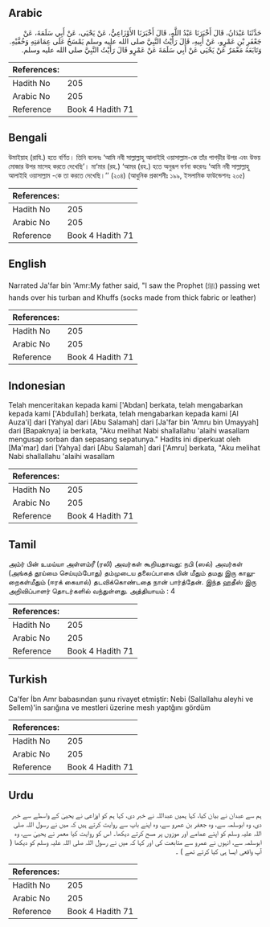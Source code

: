 ## Arabic


<div dir="rtl" lang="ar" style={{fontSize:'larger',backgroundColor:'#f8f9fa',padding:20}}>
حَدَّثَنَا عَبْدَانُ، قَالَ أَخْبَرَنَا عَبْدُ اللَّهِ، قَالَ أَخْبَرَنَا الأَوْزَاعِيُّ، عَنْ يَحْيَى، عَنْ أَبِي سَلَمَةَ، عَنْ جَعْفَرِ بْنِ عَمْرٍو، عَنْ أَبِيهِ، قَالَ رَأَيْتُ النَّبِيَّ صلى الله عليه وسلم يَمْسَحُ عَلَى عِمَامَتِهِ وَخُفَّيْهِ‏.‏ وَتَابَعَهُ مَعْمَرٌ عَنْ يَحْيَى عَنْ أَبِي سَلَمَةَ عَنْ عَمْرٍو قَالَ رَأَيْتُ النَّبِيَّ صلى الله عليه وسلم‏.‏
</div>
<div style={{backgroundColor:'#f8f9fa',padding:20, marginBottom: 10}}><table> <thead> <tr> <th>References:</th> <th></th> </tr> </thead> <tbody><tr><td>Hadith No</td><td>205</td></tr><tr><td>Arabic No</td><td>205</td></tr><tr><td>Reference</td><td>Book 4 Hadith 71</td></tr></tbody></table></div>

## Bengali


<div dir="ltr" lang="bn" style={{fontSize:'larger',backgroundColor:'#f8f9fa',padding:20}}>
উমাইয়াহ (রাযি.) হতে বর্ণিত। তিনি বলেনঃ ‘আমি নবী সাল্লাল্লাহু আলাইহি ওয়াসাল্লাম-কে তাঁর পাগড়ীর উপর এবং উভয় মোজার উপর মাসেহ করতে দেখেছি’। মা‘মার (রহ.) ‘আমর (রহ.) হতে অনুরূপ বর্ণনা করেনঃ ‘আমি নবী সাল্লাল্লাহু আলাইহি ওয়াসাল্লাম -কে তা করতে দেখেছি।’’ (২০৪) (আধুনিক প্রকাশনীঃ ১৯৯, ইসলামিক ফাউন্ডেশনঃ ২০৫)
</div>
<div style={{backgroundColor:'#f8f9fa',padding:20, marginBottom: 10}}><table> <thead> <tr> <th>References:</th> <th></th> </tr> </thead> <tbody><tr><td>Hadith No</td><td>205</td></tr><tr><td>Arabic No</td><td>205</td></tr><tr><td>Reference</td><td>Book 4 Hadith 71</td></tr></tbody></table></div>

## English


<div dir="ltr" lang="en" style={{fontSize:'larger',backgroundColor:'#f8f9fa',padding:20}}>
Narrated Ja'far bin 'Amr:My father said, "I saw the Prophet (ﷺ) passing wet hands over his turban and Khuffs (socks made from thick fabric or leather)
</div>
<div style={{backgroundColor:'#f8f9fa',padding:20, marginBottom: 10}}><table> <thead> <tr> <th>References:</th> <th></th> </tr> </thead> <tbody><tr><td>Hadith No</td><td>205</td></tr><tr><td>Arabic No</td><td>205</td></tr><tr><td>Reference</td><td>Book 4 Hadith 71</td></tr></tbody></table></div>

## Indonesian


<div dir="ltr" lang="id" style={{fontSize:'larger',backgroundColor:'#f8f9fa',padding:20}}>
Telah menceritakan kepada kami ['Abdan] berkata, telah mengabarkan kepada kami ['Abdullah] berkata, telah mengabarkan kepada kami [Al Auza'i] dari [Yahya] dari [Abu Salamah] dari [Ja'far bin 'Amru bin Umayyah] dari [Bapaknya] ia berkata, "Aku melihat Nabi shallallahu 'alaihi wasallam mengusap sorban dan sepasang sepatunya." Hadits ini diperkuat oleh [Ma'mar] dari [Yahya] dari [Abu Salamah] dari ['Amru] berkata, "Aku melihat Nabi shallallahu 'alaihi wasallam
</div>
<div style={{backgroundColor:'#f8f9fa',padding:20, marginBottom: 10}}><table> <thead> <tr> <th>References:</th> <th></th> </tr> </thead> <tbody><tr><td>Hadith No</td><td>205</td></tr><tr><td>Arabic No</td><td>205</td></tr><tr><td>Reference</td><td>Book 4 Hadith 71</td></tr></tbody></table></div>

## Tamil


<div dir="ltr" lang="ta" style={{fontSize:'larger',backgroundColor:'#f8f9fa',padding:20}}>
அம்ர் பின் உமய்யா அள்ளம்ரீ (ரலி) அவர்கள் கூறியதாவது: நபி (ஸல்) அவர்கள் (அங்கத் தூய்மை செய்யும்போது) தம்முடைய தலைப்பாகை யின் மீதும் தமது இரு காலுறைகள்மீதும் (ஈரக் கையால்) தடவிக்கொண்டதை நான் பார்த்தேன். இந்த ஹதீஸ் இரு அறிவிப்பாளர் தொடர்களில் வந்துள்ளது. அத்தியாயம் : 4
</div>
<div style={{backgroundColor:'#f8f9fa',padding:20, marginBottom: 10}}><table> <thead> <tr> <th>References:</th> <th></th> </tr> </thead> <tbody><tr><td>Hadith No</td><td>205</td></tr><tr><td>Arabic No</td><td>205</td></tr><tr><td>Reference</td><td>Book 4 Hadith 71</td></tr></tbody></table></div>

## Turkish


<div dir="ltr" lang="tr" style={{fontSize:'larger',backgroundColor:'#f8f9fa',padding:20}}>
Ca'fer İbn Amr babasından şunu rivayet etmiştir: Nebi (Sallallahu aleyhi ve Sellem)'in sarığına ve mestleri üzerine mesh yapt­ğını gördüm
</div>
<div style={{backgroundColor:'#f8f9fa',padding:20, marginBottom: 10}}><table> <thead> <tr> <th>References:</th> <th></th> </tr> </thead> <tbody><tr><td>Hadith No</td><td>205</td></tr><tr><td>Arabic No</td><td>205</td></tr><tr><td>Reference</td><td>Book 4 Hadith 71</td></tr></tbody></table></div>

## Urdu


<div dir="rtl" lang="ur" style={{fontSize:'larger',backgroundColor:'#f8f9fa',padding:20}}>
ہم سے عبدان نے بیان کیا، کہا ہمیں عبداللہ نے خبر دی، کہا ہم کو اوزاعی نے یحییٰ کے واسطے سے خبر دی، وہ ابوسلمہ سے، وہ جعفر بن عمرو سے، وہ اپنے باپ سے روایت کرتے ہیں کہ میں نے رسول اللہ صلی اللہ علیہ وسلم کو اپنے عمامے اور موزوں پر مسح کرتے دیکھا۔ اس کو روایت کیا معمر نے یحییٰ سے، وہ ابوسلمہ سے، انہوں نے عمرو سے متابعت کی اور کہا کہ میں نے رسول اللہ صلی اللہ علیہ وسلم کو دیکھا ( آپ واقعی ایسا ہی کیا کرتے تھے ) ۔
</div>
<div style={{backgroundColor:'#f8f9fa',padding:20, marginBottom: 10}}><table> <thead> <tr> <th>References:</th> <th></th> </tr> </thead> <tbody><tr><td>Hadith No</td><td>205</td></tr><tr><td>Arabic No</td><td>205</td></tr><tr><td>Reference</td><td>Book 4 Hadith 71</td></tr></tbody></table></div>